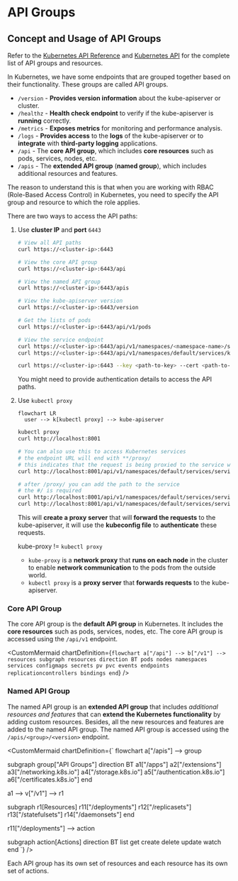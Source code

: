 # API Groups

## Concept and Usage of API Groups

Refer to the [Kubernetes API Reference](https://kubernetes.io/docs/reference/generated/kubernetes-api/v1.32/) and [Kubernetes API](https://kubernetes.io/docs/reference/kubernetes-api/) for the complete list of API groups and resources.

In Kubernetes, we have some endpoints that are grouped together based on their functionality. These groups are called API groups.
- `/version` - **Provides version information** about the kube-apiserver or cluster.
- `/healthz` - **Health check endpoint** to verify if the kube-apiserver is **running** correctly.
- `/metrics` - **Exposes metrics** for monitoring and performance analysis.
- `/logs` - **Provides access** to the **logs** of the kube-apiserver or to **integrate** with **third-party logging** applications.
- `/api` - The **core API group**, which includes **core resources** such as pods, services, nodes, etc.
- `/apis` - The **extended API group** (**named group**), which includes additional resources and features.

The reason to understand this is that when you are working with RBAC (Role-Based Access Control) in Kubernetes, you need to specify the API group and resource to which the role applies.

There are two ways to access the API paths:
1. Use **cluster IP** and **port** `6443`
    ```bash
    # View all API paths
    curl https://<cluster-ip>:6443

    # View the core API group
    curl https://<cluster-ip>:6443/api

    # View the named API group
    curl https://<cluster-ip>:6443/apis

    # View the kube-apiserver version
    curl https://<cluster-ip>:6443/version
    
    # Get the lists of pods
    curl https://<cluster-ip>:6443/api/v1/pods

    # View the service endpoint
    curl https://<cluster-ip>:6443/api/v1/namespaces/<namespace-name>/services/<service-name>/<service-endpoint>
    curl https://<cluster-ip>:6443/api/v1/namespaces/default/services/kubernetes/api

    curl https://<cluster-ip>:6443 --key <path-to-key> --cert <path-to-cert> --cacert <path-to-ca-cert>
    ```
    You might need to provide authentication details to access the API paths.

2. Use `kubectl proxy`
    ```mermaid
    flowchart LR
      user --> k[kubectl proxy] --> kube-apiserver
    ```

    ```bash
    kubectl proxy
    curl http://localhost:8001

    # You can also use this to access Kubernetes services
    # the endpoint URL will end with **/proxy/
    # this indicates that the request is being proxied to the service within the cluster
    curl http://localhost:8001/api/v1/namespaces/default/services/service-name/proxy/

    # after /proxy/ you can add the path to the service
    # the #/ is required
    curl http://localhost:8001/api/v1/namespaces/default/services/service-name/proxy/#/<endpoint>
    curl http://localhost:8001/api/v1/namespaces/default/services/service-name/proxy/#/login
    ```
    This will **create a proxy server** that will **forward the requests** to the kube-apiserver, it will use the **kubeconfig file** to **authenticate** these requests.

    kube-proxy != `kubectl proxy`
    - `kube-proxy` is a **network proxy** that **runs on each node** in the cluster to enable **network communication** to the pods from the outside world.
    - `kubectl proxy` is a **proxy server** that **forwards requests** to the kube-apiserver.

### Core API Group

The core API group is the **default API group** in Kubernetes. It includes the **core resources** such as pods, services, nodes, etc. The core API group is accessed using the `/api/v1` endpoint.

<CustomMermaid chartDefinition={`
flowchart
  a["/api"] --> b["/v1"] --> resources
  subgraph resources
    direction BT
    pods
    nodes
    namespaces
    services
    configmaps
    secrets
    pv
    pvc
    events
    endpoints
    replicationcontrollers
    bindings
  end
`} />

### Named API Group

The named API group is an **extended API group** that includes *additional resources and features* that can **extend the Kubernetes functionality** by adding custom resources. Besides, all the new resources and features are added to the named API group. The named API group is accessed using the `/apis/<group>/<version>` endpoint.

<CustomMermaid chartDefinition={`
flowchart
  a["/apis"] --> group

  subgraph group["API Groups"]
      direction BT
      a1["/apps"]
      a2["/extensions"]
      a3["/networking.k8s.io"]
      a4["/storage.k8s.io"]
      a5["/authentication.k8s.io"]
      a6["/certificates.k8s.io"]
  end

  a1 --> v["/v1"] --> r1

  subgraph r1[Resources]
      r11["/deployments"] 
      r12["/replicasets"]
      r13["/statefulsets"]
      r14["/daemonsets"]
  end

  r11["/deployments"]  --> action

  subgraph action[Actions]
      direction BT
      list
      get
      create
      delete
      update
      watch
  end
`} />

Each API group has its own set of resources and each resource has its own set of actions.
